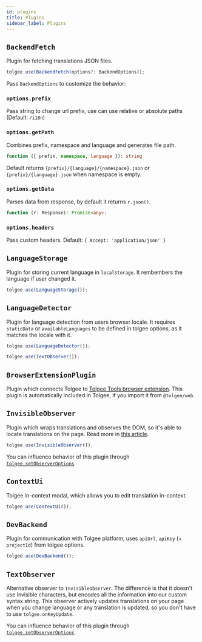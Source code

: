 ```yaml
---
id: plugins
title: Plugins
sidebar_label: Plugins
---
```


## `BackendFetch`

Plugin for fetching translations JSON files.

```ts
tolgee.use(BackendFetch(options?: BackendOptions));
```

Pass `BackendOptions` to customize the behavior:

### `options.prefix`

Pass string to change url prefix, use can use relative or absolute paths (Default: `/i18n`)

### `options.getPath`

Combines prefix, namespace and language and generates file path.

```ts
function ({ prefix, namespace, language }): string
```

Default returns `{prefix}/{language}/{namespace}.json` or `{prefix}/{language}.json` when namespace is empty.

### `options.getData`

Parses data from response, by default it returns `r.json()`.

```ts
function (r: Response): Promise<any>;
```

### `options.headers`

Pass custom headers. Default: `{ Accept: 'application/json' }`

## `LanguageStorage`

Plugin for storing current language in `localStorage`. It rembembers the language if user changed it.

```ts
tolgee.use(LanguageStorage());
```

## `LanguageDetector`

Plugin for language detection from users browser locale. It requires `staticData` or `availableLanguages` to be defined in tolgee options, as it matches the locale with it.

```ts
tolgee.use(LanguageDetector());
```

```ts
tolgee.use(TextObserver());
```

## `BrowserExtensionPlugin`

Plugin which connects Tolgee to [Tolgee Tools browser extension](https://chrome.google.com/webstore/detail/tolgee-tools/hacnbapajkkfohnonhbmegojnddagfnj). This plugin is automatically included in Tolgee, if you import it from `@tolgee/web`.

## `InvisibleObserver`

Plugin which wraps translations and observes the DOM, so it's able to locate translations on the page. Read more in [this article](/blog/2021/12/17/invisible-characters-for-better-localization).

```ts
tolgee.use(InvisibleObserver());
```

You can influence behavior of this plugin through [`tolgee.setObserverOptions`](../core_package/tolgee#setobserveroptions).

## `ContextUi`

Tolgee in-context modal, which allows you to edit translation in-context.

```ts
tolgee.use(ContextUi());
```

## `DevBackend`

Plugin for communication with Tolgee platform, uses `apiUrl`, `apiKey` (+ `projectId`) from tolgee options.

```ts
tolgee.use(DevBackend());
```

## `TextObserver`

Alternative observer to `InvisibleObserver`. The difference is that it doesn't use invisible characters, but encodes all the information into our custom syntax string. This observer actively updates translations on your page when you change language or any translation is updated, so you don't have to use `tolgee.onKeyUpdate`.

You can influence behavior of this plugin through [`tolgee.setObserverOptions`](../core_package/tolgee#setobserveroptions).
